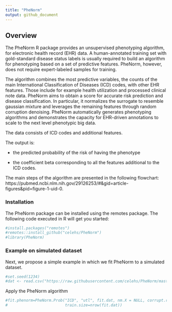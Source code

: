 ```yaml
---
title: "PheNorm"
output: github_document
---
```


## Overview
The PheNorm R package provides an unsupervised phenotyping algorithm, for electronic health record (EHR) data. 
A human-annotated training set with gold-standard disease status labels is usually required to build an algorithm for phenotyping based on a set of predictive features. PheNorm, however, does not require expert-labeled samples for training.

The algorithm combines the most predictive variables, the counts of the main International Classification of Diseases (ICD) codes, with other EHR features. 
Those include for example health utilization and processed clinical note data. 
PheNorm aims to obtain a score for accurate risk prediction and disease classification. In particular, it normalizes the surrogate to resemble gaussian mixture and leverages the remaining features through random corruption denoising.
PheNorm automatically generates phenotyping algorithms and demonstrates the capacity for EHR-driven annotations to scale to the next level phenotypic big data.

The data consists of ICD codes and additional features.

The output is: 

- the predicted probability of the risk of having the phenotype 

- the coefficient beta corresponding to all the features additional to the ICD codes.

The main steps of the algorithm are presented in the following flowchart: https://pubmed.ncbi.nlm.nih.gov/29126253/#&gid=article-figures&pid=figure-1-uid-0.

### Installation

The PheNorm package can be installed using the remotes package. The following code executed in R will get you started:

```r
#install.packages("remotes")
#remotes::install_github("celehs/PheNorm")
#library(PheNorm)
```

### Example on simulated dataset

Next, we propose a simple example in which we fit PheNorm to a simulated dataset.

```r
#set.seed(1234)
#dat <- read.csv("https://raw.githubusercontent.com/celehs/PheNorm/master/data-raw/data.csv")
```

Apply the PheNorm algorithm

```r
#fit.phenorm=PheNorm.Prob("ICD", "utl", fit.dat, nm.X = NULL, corrupt.rate=0.3,
#                         train.size=nrow(fit.dat))
```



